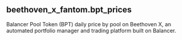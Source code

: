 ## beethoven_x_fantom.bpt_prices 
Balancer Pool Token (BPT) daily price by pool on Beethoven X, an automated portfolio manager and trading platform built on Balancer.


<ParamField path="blockchain">

</ParamField>
<ParamField path="version">

</ParamField>
<ParamField path="day">

</ParamField>
<ParamField path="decimals">

</ParamField>
<ParamField path="contract_address">

</ParamField>
<ParamField path="pool_type">

</ParamField>
<ParamField path="bpt_price">

</ParamField>
